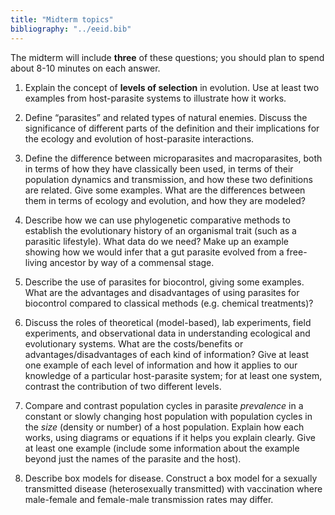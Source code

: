```yaml
---
title: "Midterm topics"
bibliography: "../eeid.bib"
---
```


The midterm will include **three** of these questions; you should plan to spend about 8-10 minutes on each answer.

1. Explain the concept of **levels of selection** in evolution. Use at least two examples from host-parasite systems to illustrate how it works.

2. Define "parasites" and related types of
natural enemies. Discuss the significance 
of different parts of the definition and
their implications for the ecology and evolution
of host-parasite interactions.

3. Define the difference between microparasites
and macroparasites, both in terms of how they
have classically been used, in terms
of their population dynamics and transmission,
and how these two definitions are related.
Give some examples.  What are the differences
between them in terms of ecology and evolution,
and how they are modeled?

4. Describe how we can use phylogenetic comparative methods to establish 
the evolutionary history of an organismal trait (such as a parasitic lifestyle).
What data do we need? Make up an example showing how we would infer that 
a gut parasite evolved from a free-living ancestor by way of a commensal stage.

5. Describe the use of parasites for biocontrol, giving some examples.
What are the advantages and disadvantages of using parasites
for biocontrol compared to classical methods (e.g. chemical treatments)?

6. Discuss the roles of theoretical (model-based), lab experiments, field experiments, and observational data in understanding ecological and evolutionary systems. What are the costs/benefits or advantages/disadvantages of each kind of information? Give at least one example of each level of information and how it applies to our knowledge of a particular host-parasite system; for at least one system, contrast the contribution of two different levels.

7. Compare and contrast population cycles in parasite *prevalence* in a constant or slowly changing host population with population cycles in the *size* (density or number) of a host population. Explain how each works, using diagrams or equations if it helps you explain clearly. Give at least one example (include some information about the example beyond just the names of the parasite and the host).

8. Describe box models for disease. Construct a box model for a sexually transmitted disease (heterosexually transmitted) with vaccination where male-female and female-male transmission rates may differ.
